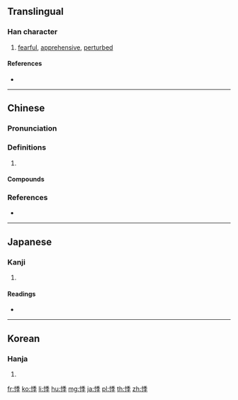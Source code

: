 ==Translingual==

===Han character===
{{Han char|rn=61|rad=心|as=08|sn=11|four=92047|canj=PHDD|ids=⿰忄季}}

# [[fearful]], [[apprehensive]], [[perturbed]]

====References====
* {{Han ref|kx=0389.080|dkj=10733|dj=0722.130|hdz=42316.010|uh=60B8|ud=24760|bh=B1AA|bd=45482}}

----

==Chinese==
{{zh-forms}}

===Pronunciation===
{{zh-pron
|m=jì
|c=gwai6,gwai3
|mc=y
|oc=y
|cat=
}}

===Definitions===
{{zh-hanzi}}

# {{rfdef|zh}}

====Compounds====
{{zh-der|心悸|心有餘悸|悸動|悸慄|震悸|餘悸|餘悸猶存|驚悸}}

===References===
* {{R:yue:Hanzi}}

----

==Japanese==

===Kanji===
{{ja-kanji|grade=|rs=心08}}

# {{defn|lang=ja|sort=心08}}

====Readings====
* {{ja-readings|on=[[き]] (ki), [[ぎ]] (gi)|kun=[[おそれる]] (osoreru)}}

----

==Korean==

===Hanja===
{{ko-hanja|hangeul=계|eumhun=|rv=gye|mr=kye|y=kyey}}

# {{defn|lang=ko|sort=心08}}

[[fr:悸]]
[[ko:悸]]
[[li:悸]]
[[hu:悸]]
[[mg:悸]]
[[ja:悸]]
[[pl:悸]]
[[th:悸]]
[[zh:悸]]